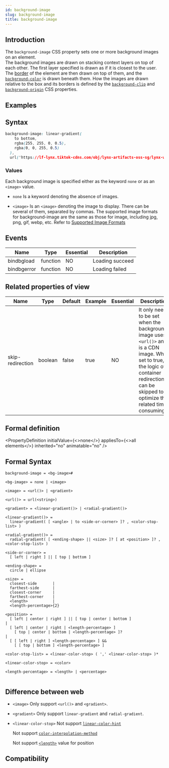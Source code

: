 ```yaml
---
id: background-image
slug: background-image
title: background-image
---
```



## Introduction

The `background-image` CSS property sets one or more background images on an element. <br />
The background images are drawn on stacking context layers on top of each other. The first layer specified is drawn as if it is closest to the user. <br />
The [border](./border.mdx) of the element are then drawn on top of them, and the [`background-color`](./background-color.mdx) is drawn beneath them. How the images are drawn relative to the box and its borders is defined by the [`background-clip`](./background-clip.mdx) and [`background-origin`](./background-origin.mdx) CSS properties. <br />

## Examples

<Go
  example="css-api"
  defaultFile="src/background-image/App.tsx"
  img="https://lf-lynx.tiktok-cdns.com/obj/lynx-artifacts-oss-sg/lynx-website/assets/doc/css/background-image.jpg"
  defaultEntryFile="dist/background-image.lynx.bundle"
  entry="src/background-image"
/>

## Syntax

```css
background-image: linear-gradient(
    to bottom,
    rgba(255, 255, 0, 0.5),
    rgba(0, 0, 255, 0.5)
  ),
  url('https://lf-lynx.tiktok-cdns.com/obj/lynx-artifacts-oss-sg/lynx-website/assets/doc/catfront.png');
```

### Values

Each background image is specified either as the keyword `none` or as an `<image>` value. <br />

- `none`
  Is a keyword denoting the absence of images.

- `<image>`
  Is an `<image>` denoting the image to display. There can be several of them, separated by commas.
  The supported image formats for background-image are the same as those for image, including jpg, png, gif, webp, etc. Refer to [Supported Image Formats](/api/elements/built-in/image.html#compatibility)

## Events

| Name        | Type     | Essential | Description     |
| ----------- | -------- | --------- | --------------- |
| bindbgload  | function | NO        | Loading succeed |
| bindbgerror | function | NO        | Loading failed  |

## Related properties of view

| Name                            | Type    | Default | Example | Essential | Description                                                                                                                                                                                     |
| ------------------------------- | ------- | ------- | ------- | --------- | ----------------------------------------------------------------------------------------------------------------------------------------------------------------------------------------------- |
| <AndroidOnly/> skip-redirection | boolean | false   | true    | NO        | It only needs to be set when the background-image uses `<url()>` and is a CDN image. When set to true, the logic of container redirection can be skipped to optimize the related time-consuming |

## Formal definition


<PropertyDefinition
  initialValue={<>none</>}
  appliesTo={<>all elements</>}
  inherited="no"
  animatable="no"
/>

## Formal Syntax

```
background-image = <bg-image>#

<bg-image> = none | <image>

<image> = <url()> | <gradient>

<url()> = url(<string>)

<gradient> = <linear-gradient()> | <radial-gradient()>

<linear-gradient()> = 
  linear-gradient( [ <angle> | to <side-or-corner> ]? , <color-stop-list> )

<radial-gradient()> = 
  radial-gradient( [ <ending-shape> || <size> ]? [ at <position> ]? , <color-stop-list> )

<side-or-corner> = 
  [ left | right ] || [ top | bottom ]

<ending-shape> = 
  circle | ellipse

<size> = 
  closest-side       |
  farthest-side      |
  closest-corner     |
  farthest-corner    |
  <length>           |
  <length-percentage>{2}

<position> = 
  [ left | center | right ] || [ top | center | bottom ]                            |
  [ left | center | right | <length-percentage> ] 
    [ top | center | bottom | <length-percentage> ]?                                |
  [ [ left | right ] <length-percentage> ] &&
    [ [ top | bottom ] <length-percentage> ]

<color-stop-list> = <linear-color-stop> ( ',' <linear-color-stop> )*

<linear-color-stop> = <color>

<length-percentage> = <length> | <percentage>


```

## Difference between web

- `<image>`
  Only support `<url()>` and `<gradient>`.

- `<gradient>`
  Only support `linear-gradient` and `radial-gradient`.

- `<linear-color-stop>`
  Not support [`linear-color-hint`](https://developer.mozilla.org/zh-CN/docs/Web/CSS/background-image#linear-color-hint)

  Not support [`color-interpolation-method`](https://www.w3.org/TR/css-images-4/#linear-gradients)

  Not support [`<length>`](/api/css/data-type/length) value for position

## Compatibility


<LegacyCompatTable metadata="css/properties/background-image" />
